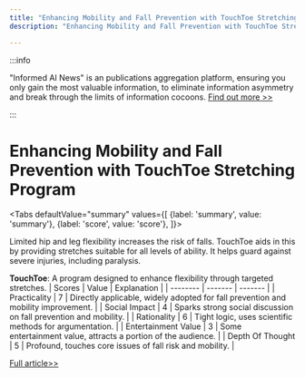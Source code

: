 ```yaml
---
title: "Enhancing Mobility and Fall Prevention with TouchToe Stretching Program"
description: "Enhancing Mobility and Fall Prevention with TouchToe Stretching Program"

---
```



:::info

"Informed AI News" is an publications aggregation platform, ensuring you only gain the most valuable information, to eliminate information asymmetry and break through the limits of information cocoons.  [Find out more >>](/)

:::

# Enhancing Mobility and Fall Prevention with TouchToe Stretching Program


<Tabs
	defaultValue="summary"
	values={[
	{label: 'summary', value: 'summary'},
	{label: 'score', value: 'score'},
]}>
<TabItem value="summary">


Limited hip and leg flexibility increases the risk of falls. TouchToe aids in this by providing stretches suitable for all levels of ability. It helps guard against severe injuries, including paralysis.

**TouchToe**: A program designed to enhance flexibility through targeted stretches.
</TabItem>
<TabItem value="score">
	| Scores     | Value   | Explanation |
	| -------- | ------- | ------- |
	| Practicality  | 7    | Directly applicable, widely adopted for fall prevention and mobility improvement.    |
	| Social Impact | 4     | Sparks strong social discussion on fall prevention and mobility.    |
	| Rationality    | 6    | Tight logic, uses scientific methods for argumentation.    |
	| Entertainment Value    | 3    | Some entertainment value, attracts a portion of the audience.    |
	| Depth Of Thought    | 5    | Profound, touches core issues of fall risk and mobility.    |
</TabItem>
</Tabs>

[Full article>>](https://www.producthunt.com/posts/touchtoe)
